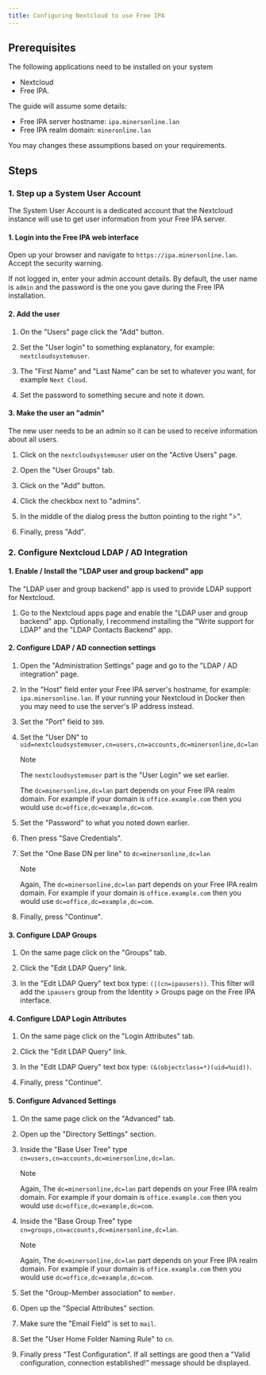 ```yaml
---
title: Configuring Nextcloud to use Free IPA
---
```


## Prerequisites

The following applications need to be installed on your system

- Nextcloud
- Free IPA.

The guide will assume some details:

- Free IPA server hostname: `ipa.minersonline.lan`
- Free IPA realm domain: `mineronline.lan`

You may changes these assumptions based on your requirements.

## Steps

### 1. Step up a System User Account

The System User Account is a dedicated account that the Nextcloud instance will use to get user information from your Free IPA server.

#### 1. Login into the Free IPA web interface

Open up your browser and navigate to `https://ipa.minersonline.lan`. Accept the security warning.

If not logged in, enter your admin account details. By default, the user name is `admin` and the password is the one you gave during the Free IPA installation.

#### 2. Add the user

1. On the "Users" page click the "Add" button.

2. Set the "User login" to something explanatory, for example: `nextcloudsystemuser`.

3. The "First Name" and "Last Name" can be set to whatever you want, for example `Next Cloud`.

4. Set the password to something secure and note it down.

#### 3. Make the user an "admin"

The new user needs to be an admin so it can be used to receive information about all users.

1. Click on the `nextcloudsystemuser` user on the "Active Users" page.

2. Open the "User Groups" tab.

3. Click on the "Add" button.

4. Click the checkbox next to "admins".

5. In the middle of the dialog press the button pointing to the right ">".

6. Finally, press "Add".

### 2. Configure Nextcloud LDAP / AD Integration

#### 1. Enable / Install the "LDAP user and group backend" app

The "LDAP user and group backend" app is used to provide LDAP support for Nextcloud.

1. Go to the Nextcloud apps page and enable the "LDAP user and group backend" app. Optionally, I recommend installing the "Write support for LDAP" and the "LDAP Contacts Backend" app.

#### 2. Configure LDAP / AD connection settings

1. Open the "Administration Settings" page and go to the "LDAP / AD integration" page.

2. In the "Host" field enter your Free IPA server's hostname, for example: `ipa.minersonline.lan`. If your running your Nextcloud in Docker then you may need to use the server's IP address instead.

3. Set the "Port" field to `389`.

4. Set the "User DN" to `uid=nextcloudsystemuser,cn=users,cn=accounts,dc=minersonline,dc=lan`

   > [!NOTE]
   > The `nextcloudsystemuser` part is the "User Login" we set earlier.
   >
   > The `dc=minersonline,dc=lan` part depends on your Free IPA realm domain. For example if your domain is `office.example.com` then you would use `dc=office,dc=example,dc=com`.

5. Set the "Password" to what you noted down earlier.

6. Then press "Save Credentials".

7. Set the "One Base DN per line" to `dc=minersonline,dc=lan`

   > [!NOTE]
   > Again, The `dc=minersonline,dc=lan` part depends on your Free IPA realm domain. For example if your domain is `office.example.com` then you would use `dc=office,dc=example,dc=com`.

8. Finally, press "Continue".

#### 3. Configure LDAP Groups

1. On the same page click on the "Groups" tab.

2. Click the "Edit LDAP Query" link.

3. In the "Edit LDAP Query" text box type: `(|(cn=ipausers))`. This filter will add the `ipausers` group from the Identity > Groups page on the Free IPA interface.

#### 4. Configure LDAP Login Attributes

1. On the same page click on the "Login Attributes" tab.

2. Click the "Edit LDAP Query" link.

3. In the "Edit LDAP Query" text box type: `(&(objectclass=*)(uid=%uid))`.

4. Finally, press "Continue".

#### 5. Configure Advanced Settings

1. On the same page click on the "Advanced" tab.

2. Open up the "Directory Settings" section.

3. Inside the "Base User Tree" type `cn=users,cn=accounts,dc=minersonline,dc=lan`.

   > [!NOTE]
   > Again, The `dc=minersonline,dc=lan` part depends on your Free IPA realm domain. For example if your domain is `office.example.com` then you would use `dc=office,dc=example,dc=com`.

4. Inside the "Base Group Tree" type `cn=groups,cn=accounts,dc=minersonline,dc=lan`.

   > [!NOTE]
   > Again, The `dc=minersonline,dc=lan` part depends on your Free IPA realm domain. For example if your domain is `office.example.com` then you would use `dc=office,dc=example,dc=com`.

5. Set the "Group-Member association" to `member`.

6. Open up the "Special Attributes" section.

7. Make sure the "Email Field" is set to `mail`.

8. Set the "User Home Folder Naming Rule" to `cn`.

9. Finally press "Test Configuration". If all settings are good then a "Valid configuration, connection established!" message should be displayed.
